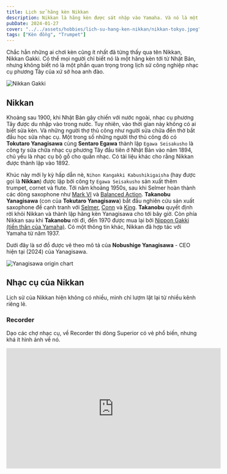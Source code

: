```yaml
---
title: Lịch sử hãng kèn Nikkan
description: Nikkan là hãng kèn được sát nhập vào Yamaha. Và nó là một phần của lịch sử hãng Yanagisawa nhưng không có liên quan gì tới Yamaha.
pubDate: 2024-01-27
cover: "../../assets/hobbies/lich-su-hang-ken-nikkan/nikkan-tokyo.jpeg"
tags: ["Kèn đồng", "Trumpet"]
---
```


Chắc hẳn những ai chơi kèn cũng ít nhất đã từng thấy qua tên Nikkan, Nikkan Gakki. Có thể mọi người chỉ biết nó là một hãng kèn tới từ Nhật Bản, nhưng không biết nó là một phần quan trọng trong lịch sử công nghiệp nhạc cụ phương Tây của xứ sở hoa anh đào.

![Nikkan Gakki](../../assets/hobbies/lich-su-hang-ken-nikkan/nikkan-tokyo.jpeg)

## Nikkan

Khoảng sau 1900, khi Nhật Bản gây chiến với nước ngoài, nhạc cụ phương Tây được du nhập vào trong nước. Tuy nhiên, vào thời gian này không có ai biết sửa kèn. Và những người thợ thủ công như người sửa chữa đền thờ bắt đầu học sửa nhạc cụ. Một trong số những người thợ thủ công đó có **Tokutaro Yanagisawa** cùng **Sentaro Egawa** thành lập `Egawa Seisakusho` là công ty sửa chữa nhạc cụ phương Tây đầu tiên ở Nhật Bản vào năm 1894, chủ yếu là nhạc cụ bộ gỗ cho quân nhạc. Có tài liệu khác cho rằng Nikkan được thành lập vào 1892.

Khúc này mới ly kỳ hấp dẫn nè, `Nihon Kangakki Kabushikigaisha` (hay được gọi là **Nikkan**) được lập bởi công ty `Egawa Seisakusho` sản xuất thêm trumpet, cornet và flute. Tới năm khoảng 1950s, sau khi Selmer hoàn thành các dòng saxophone như [Mark VI](https://www.selmer.fr/en/blogs/infos/history-notes-10-mark-vi) và [Balanced Action](https://www.selmer.fr/en/blogs/infos/history-notes-06-balanced-action). **Takanobu Yanagisawa** (con của **Tokutaro Yanagisawa**) bắt đầu nghiên cứu sản xuất saxophone để cạnh tranh với [Selmer](https://en.wikipedia.org/wiki/Henri_Selmer_Paris), [Conn](https://en.wikipedia.org/wiki/C._G._Conn) và [King](https://en.wikipedia.org/wiki/King_Musical_Instruments). **Takanobu** quyết định rời khỏi Nikkan và thành lập hãng kèn Yanagisawa cho tới bây giờ. Còn phía Nikkan sau khi **Takanobu** rời đi, đến 1970 được mua lại bởi [Nippon Gakki (tiền thân của Yamaha)](https://en.wikipedia.org/wiki/Yamaha_Corporation). Có một thông tin khác, Nikkan đã hợp tác với Yamaha từ năm 1937.

Dưới đây là sơ đồ được vẽ theo mô tả của **Nobushige Yanagisawa** - CEO hiện tại (2024) của Yanagisawa.

![Yanagisawa origin chart](../../assets/hobbies/lich-su-hang-ken-nikkan/yanagisawa-origin-chart.jpg)

## Nhạc cụ của Nikkan

Lịch sử của Nikkan hiện không có nhiều, mình chỉ lượm lặt lại từ nhiều kênh riêng lẻ. 

### Recorder

Dạo các chợ nhạc cụ, về Recorder thì dòng Superior có vẻ phổ biến, nhưng khá ít hình ảnh về nó.

<iframe width="560" height="315" src="https://www.youtube.com/embed/Rme3mKvocg4?si=OH_dTPtHUOgF3-JP" title="YouTube video player" frameborder="0" allow="accelerometer; autoplay; clipboard-write; encrypted-media; gyroscope; picture-in-picture; web-share" allowfullscreen/>

Có một thông tin khác là tháng 9/1957, Nikkan có giới thiệu mẫu recorder có phím bấm như hình dưới, nhưng tìm không thấy hình.

![Nikkan Superior Paipu](../../assets/hobbies/lich-su-hang-ken-nikkan/nikkan-superior-paipu-1.jpg)

### Flute

Về flute thì hầu như không có thông tin, chỉ thấy cách đánh mã của Nikkan được Yamaha sử dụng lại sau này, như alf FL-23, FL-31,... Về flute, thì theo như anh LeeHonSo, chất lượng của Nikkan không được cao, do lớp mạ nó khá dỏm.

![Nikkan FL-31](../../assets/hobbies/lich-su-hang-ken-nikkan/nikkan-fl-31.png)

### Piccolo

Thua toàn tập, chỉ có thể biết là Nikkan có sản xuất Piccolo thôi. Hình dưới đây là dòng Imperial.

![Nikkan Imperial Piccolo](../../assets/hobbies/lich-su-hang-ken-nikkan/nikkan-imperial-piccolo.png)

### Saxophone

Về saxophone, Nikkan sản xuất các dòng Alto và Tenor, với các dòng Imperial, Imperiale, No1, No2.

![Nikkan Imperial Tenor Saxophone](../../assets/hobbies/lich-su-hang-ken-nikkan/nikkan-implerial-tenor-saxophone.jpg)

Coi thêm hình tại https://bassic-sax.info/pix/index.php?/category/1223

### Trumpet

Trong lịch sử của hãng Nikkan, có lẽ điều tự hào với họ là mẫu Fanfare No.4 được sử dụng trong Olympic Tokyo năm 1964. 

![Nikkan Fanfare Trumpet No4](../../assets/hobbies/lich-su-hang-ken-nikkan/nikkan-fanfare-trumpet-no4.jpg)

Ngoài ra, dòng Imperial (TR-1) của Nikkan được Yamaha tái sử dụng cho mẫu YTR-1 trong năm 1966 và chỉ ở thị trường Nhật Bản.

![Nikkan Imperial TR-1 Trumpet](../../assets/hobbies/lich-su-hang-ken-nikkan/nikkan-tr-1-trumpet.jpg)

### Trống

Có thông tin nói rằng trống của Nikkan là nhái thiết kế của [Slingerland](https://www.vintagedrumguide.com/slingerland_catalog_pages.html).

Vòng vòng trên mạng thì thấy có hình Snare, Bass và Hi-hat của Nikkan. Không rõ họ có sản xuất đủ bộ trống jazz không nữa.

![Nikkan Snare](../../assets/hobbies/lich-su-hang-ken-nikkan/nikkan-snare.jpg)

![Nikkan Hi-hat](../../assets/hobbies/lich-su-hang-ken-nikkan/nikkan-hi-hat.jpg)

## Đôi lời

Không như các hãng nhạc cụ phương Tây được kế thừa công nghệ với nhau, Nikkan chỉ biết đến nhạc cụ thông qua việc sửa chữa tận 1900 khi Nhật đi gây chiến với các nước, rồi dần tự sản xuất. Do đó, Nikkan phải đi nhái thiết kế của các hãng phương Tây, và chất lượng cũng chưa được tốt. Nhưng ít ra thì trong lịch sử phát triển nhạc cụ bộ đồng ở Nhật Bản nói riêng và cũng như thế giới nói chung, Nikkan đã đóng góp lớn, đối trọng với các hãng từ châu Âu và Mỹ.

## Tham khảo

- Sax on The Web, [Nikkan low serial no](https://www.saxontheweb.net/threads/nikkan-low-serial-no.390255)
- Sax on The Web, [1966 Nikkan 020- what is it related to?](https://www.saxontheweb.net/threads/1966-nikkan-020-what-is-it-related-to.89750)
- Jay Metcalf, [The Origin Of Yanagisawa Saxophones](https://bettersax.com/the-origin-of-yanagisawa-saxophones)
- Sherman Friedland, [Nikkan Gakki, quite acceptable prior to becoming Yamaha](https://clarinetcorner.wordpress.com/2012/12/21/nikkan-gakki-quite-acceptable-prior-to-becoming-yamaha)
- Wikipedia, [Yanagisawa Wind Instruments](https://en.wikipedia.org/wiki/Yanagisawa_Wind_Instruments)
- Conn-Selmer, [Yanagisawa](http://www.selmer.com/en-us/our-brands/yanagisawa)
- Yamaha Australia, [Xeno Behind Stories](https://au.yamaha.com/en/products/contents/winds/trumpet_custom/behind_stories/index.html)
- Nicholas S Lander, [Innovations in Recorder Design](https://www.recorderhomepage.net/history/innovations-in-recorder-design/)
- Nicholas S Lander, [Historic Makers](https://www.recorderhomepage.net/historic-makers/)
- CHUNICHI SHIMBUN,[Aichi police proudly displaying trumpet from 1964 Tokyo Olympics](https://www.japantimes.co.jp/news/2017/08/07/national/aichi-police-proudly-displaying-trumpet-1964-tokyo-olympics/)
- NiFTM ニッカン・ファンファーレ・トランペット 保存会, [Nikkan Fanfare Trumpet Memorial](http://sunlake.org/music/niftm/index.htm)
- YamahaCollector, [YTR-1 The Very First Yamaha Trumpet](https://www.facebook.com/media/set?set=a.242444402448703&type=3)
- TomiDrums, [Japanese Vintage "Nikkan" Drums](https://tomidrum.blogspot.com/2013/11/japanese-vintage-nikkan-drums.html)